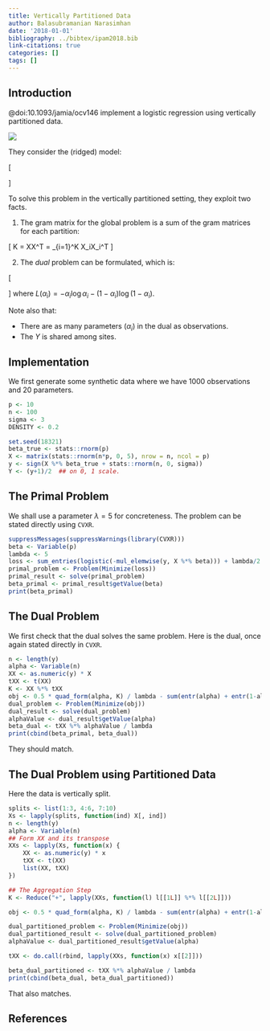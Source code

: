 ```yaml
---
title: Vertically Partitioned Data
author: Balasubramanian Narasimhan
date: '2018-01-01'
bibliography: ../bibtex/ipam2018.bib
link-citations: true
categories: []
tags: []
---
```


## Introduction

@doi:10.1093/jamia/ocv146 implement a logistic regression using
 vertically partitioned data. 
 
![](/post/tutorial/figs/col-part.png)

They consider the (ridged) model:

\[ 
\begin{array}{ll} 
\underset{\beta}{\mbox{minimize}} & \sum_{i=1}^n \log{(1+exp(-Y_i{\mathbf
\beta X_i})} + \frac{\lambda}{2} ||\beta||_2^2. 
\end{array}
\]

To solve this problem in the vertically partitioned setting, they
exploit two facts.

1. The gram matrix for the global problem is a sum of the gram
matrices for each partition:

\[
K = XX^T = \sum_{i=1}^K X_iX_i^T
\]

2. The _dual_ problem can be formulated, which is:

\[ 
\begin{array}{ll} 
\underset{\beta}{\mbox{minimize}} &
\frac{1}{2\lambda}\sum_{i,j}\alpha_i \alpha_j Y_i Y_j X_j^T X_i -
\sum_{i} L(\alpha_i)
\end{array}
\]
where $L(\alpha_i) = -\alpha_i\log{\alpha_i} -
(1-\alpha_i)\log{(1-\alpha_i)}$.

Note also that:

- There are as many parameters ($\alpha_i$) in the dual as observations.
- The $Y$ is shared among sites. 

## Implementation

We first generate some synthetic data where we have 1000 observations
and 20 parameters.


```r
p <- 10
n <- 100
sigma <- 3
DENSITY <- 0.2

set.seed(18321)
beta_true <- stats::rnorm(p)
X <- matrix(stats::rnorm(n*p, 0, 5), nrow = n, ncol = p)
y <- sign(X %*% beta_true + stats::rnorm(n, 0, sigma))
Y <- (y+1)/2  ## on 0, 1 scale.
```

## The Primal Problem 

We shall use a parameter $\lambda = 5$ for concreteness. The problem
can be stated directly using `CVXR`. 


```r
suppressMessages(suppressWarnings(library(CVXR)))
beta <- Variable(p)
lambda <- 5
loss <- sum_entries(logistic(-mul_elemwise(y, X %*% beta))) + lambda/2 * sum_squares(beta)
primal_problem <- Problem(Minimize(loss))
primal_result <- solve(primal_problem)
beta_primal <- primal_result$getValue(beta)
print(beta_primal)
```

## The Dual Problem

We first check that the dual solves the same problem.  Here is the
dual, once again stated directly in `CVXR`. 

```r
n <- length(y)
alpha <- Variable(n)
XX <- as.numeric(y) * X
tXX <- t(XX)
K <- XX %*% tXX
obj <- 0.5 * quad_form(alpha, K) / lambda - sum(entr(alpha) + entr(1-alpha))
dual_problem <- Problem(Minimize(obj))
dual_result <- solve(dual_problem)
alphaValue <- dual_result$getValue(alpha)
beta_dual <- tXX %*% alphaValue / lambda
print(cbind(beta_primal, beta_dual))
```

They should match.


## The Dual Problem using Partitioned Data

Here the data is vertically split.

```r
splits <- list(1:3, 4:6, 7:10)
Xs <- lapply(splits, function(ind) X[, ind])
n <- length(y)
alpha <- Variable(n)
## Form XX and its transpose
XXs <- lapply(Xs, function(x) {
    XX <- as.numeric(y) * x
    tXX <- t(XX)
    list(XX, tXX)
})

## The Aggregation Step
K <- Reduce("+", lapply(XXs, function(l) l[[1L]] %*% l[[2L]]))

obj <- 0.5 * quad_form(alpha, K) / lambda - sum(entr(alpha) + entr(1-alpha))

dual_partitioned_problem <- Problem(Minimize(obj))
dual_partitioned_result <- solve(dual_partitioned_problem)
alphaValue <- dual_partitioned_result$getValue(alpha)

tXX <- do.call(rbind, lapply(XXs, function(x) x[[2]]))

beta_dual_partitioned <- tXX %*% alphaValue / lambda
print(cbind(beta_dual, beta_dual_partitioned))
```

That also matches.


## References

